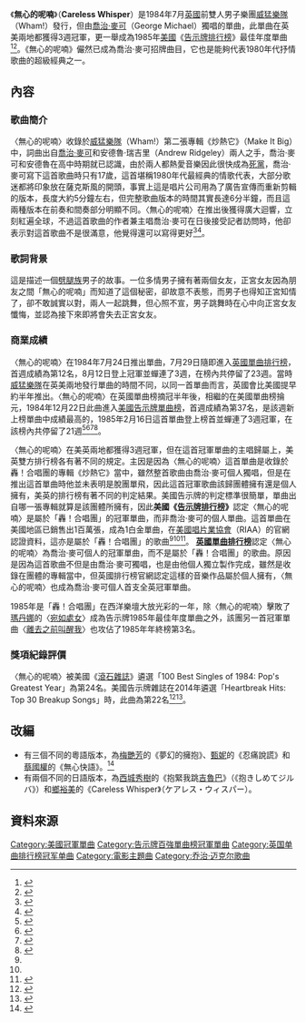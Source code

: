 {{noteTA
|1=zh-cn:乔治·迈克尔; zh-hk:佐治·米高; zh-tw:喬治·麥可
|2=zh-tw:「轟！合唱團」;zh-hk:威猛樂隊;zh-cn:威猛乐队;
}}

{{Infobox single
| Name = 無心的呢喃<br />Careless Whisper
| Cover = 
| Artist = [[喬治·麥可|喬治·麥可]]
| Album = 炒熱它
| Recorded = 1984年
| Format = 12" maxi,7" single,[[錄音帶|錄音帶]],[[CD|CD]]
| Released = 1984年7月24日
| Genre = [[流行音樂|流行音樂]], [[靈魂樂|靈魂樂]], [[爵士樂|爵士樂]], [[軟式搖滾|軟式搖滾]]
| Length = {{plainlist|
*{{duration|m=6|s=30}} (專輯版本)
*{{duration|m=5|s=04}} (單曲版本)
}}
| Label = [[哥伦比亚唱片|哥倫比亞唱片公司]]
| Writer = 喬治·麥可，安德魯·瑞吉里
| Producer = 喬治·麥可
}}
《'''無心的呢喃'''》（'''Careless Whisper'''）是1984年7月[[英國|英國]]前雙人男子樂團[[威猛樂隊|威猛樂隊]]（Wham!）發行，但由[[喬治·麥可|喬治·麥可]]（George Michael）獨唱的單曲，此單曲在英美兩地都獲得3週冠軍，更一舉成為1985年[[美國|美國]]《[[告示牌排行榜|告示牌排行榜]]》最佳年度單曲<ref name="#1">{{Cite web |url=http://www.billboard.com/artist/431295/wham/chart |title=美國告示牌官網轟！合唱團專輯單曲資料 |accessdate=2016-04-24 |archive-date=2016-04-25 |archive-url=https://web.archive.org/web/20160425060719/http://www.billboard.com/artist/431295/wham/chart |dead-url=no }}</ref><ref name="#2">{{Cite web |url=http://www.officialcharts.com/artist/3/george-michael/ |title=英國排行榜官網喬治·麥可專輯單曲資料 |accessdate=2016-04-24 |archive-date=2016-08-03 |archive-url=https://web.archive.org/web/20160803081146/http://www.officialcharts.com/artist/3/george-michael/ |dead-url=no }}</ref>。《無心的呢喃》儼然已成為喬治·麥可招牌曲目，它也是能夠代表1980年代抒情歌曲的超級經典之一。

==內容==
===歌曲簡介===
〈無心的呢喃〉收錄於[[威猛樂隊|威猛樂隊]]（Wham!）第二張專輯《炒熱它》（Make It Big）中，詞曲出自[[喬治·麥可|喬治·麥可]]和安德魯·瑞吉里（Andrew Ridgeley）兩人之手，喬治·麥可和安德魯在高中時期就已認識，由於兩人都熱愛音樂因此很快成為[[死黨|死黨]]，喬治·麥可寫下這首歌曲時只有17歲，這首堪稱1980年代最經典的情歌代表，大部分歌迷都將印象放在薩克斯風的開頭，事實上這是唱片公司用為了廣告宣傳而重新剪輯的版本，長度大約5分鐘左右，但完整歌曲版本的時間其實長達6分半鐘，而且這兩種版本在前奏和間奏部分明顯不同。〈無心的呢喃〉在推出後獲得廣大迴響，立刻紅遍全球，不過這首歌曲的作者兼主唱喬治·麥可在日後接受記者訪問時，他卻表示對這首歌曲不是很滿意，他覺得還可以寫得更好<ref>{{Cite web |url=http://www.rollingstone.com/music/lists/100-best-singles-of-1984-pops-greatest-year-20140917/wham-careless-whisper-20140917 |title=美國滾石雜誌音樂報導 |accessdate=2016-04-27 |archive-date=2016-05-02 |archive-url=https://web.archive.org/web/20160502062729/http://www.rollingstone.com/music/lists/100-best-singles-of-1984-pops-greatest-year-20140917/wham-careless-whisper-20140917 |dead-url=no }}</ref><ref>{{Cite web |url=http://www.rollingstone.com/music/artists/wham |title=美國滾石雜誌轟！合唱團資料 |accessdate=2016-04-27 |archive-date=2016-04-30 |archive-url=https://web.archive.org/web/20160430030201/http://www.rollingstone.com/music/artists/wham |dead-url=no }}</ref>。

===歌詞背景===
這是描述一個[[劈腿族|劈腿族]]男子的故事。一位多情男子擁有著兩個女友，正宮女友因為朋友之間「無心的呢喃」而知道了這個秘密，卻故意不表態，而男子也得知正宮知情了，卻不敢誠實以對，兩人一起跳舞，但心照不宣，男子跳舞時在心中向正宮女友懺悔，並認為接下來即將會失去正宮女友。

===商業成績===
〈無心的呢喃〉在1984年7月24日推出單曲，7月29日隨即進入[[英國單曲排行榜|英國單曲排行榜]]，首週成績為第12名，8月12日登上冠軍並蟬連了3週，在榜內共停留了23週。當時[[威猛樂隊|威猛樂隊]]在英美兩地發行單曲的時間不同，以同一首單曲而言，英國會比美國提早約半年推出。〈無心的呢喃〉在英國單曲榜摘冠半年後，相繼的在美國單曲榜掄元，1984年12月22日此曲進入[[Billboard_Hot_100|美國告示牌單曲榜]]，首週成績為第37名，是該週新上榜單曲中成績最高的，1985年2月16日這首單曲登上榜首並蟬連了3週冠軍，在該榜內共停留了21週<ref>{{Cite web |url=http://www.officialcharts.com/charts/singles-chart/19840729/7501/ |title=1984-07-29英國單曲榜 |accessdate=2016-04-27 |archive-date=2016-06-04 |archive-url=https://web.archive.org/web/20160604110756/http://www.officialcharts.com/charts/singles-chart/19840729/7501/ |dead-url=no }}</ref><ref>{{Cite web |url=http://www.officialcharts.com/charts/singles-chart/19840812/7501/ |title=1984-08-12英國單曲榜 |accessdate=2016-04-27 |archive-date=2016-04-29 |archive-url=https://web.archive.org/web/20160429110330/http://www.officialcharts.com/charts/singles-chart/19840812/7501/ |dead-url=no }}</ref><ref>{{Cite web |url=http://www.billboard.com/charts/hot-100/1984-12-22 |title=1984-12-22告示牌單曲榜 |accessdate=2016-04-27 |archive-date=2016-04-08 |archive-url=https://web.archive.org/web/20160408020152/http://www.billboard.com/charts/hot-100/1984-12-22 |dead-url=no }}</ref><ref>{{Cite web |url=http://www.billboard.com/charts/hot-100/1985-02-16 |title=1985-02-16告示牌單曲榜 |accessdate=2016-04-27 |archive-date=2017-06-17 |archive-url=https://web.archive.org/web/20170617221947/http://www.billboard.com/charts/hot-100/1985-02-16 |dead-url=no }}</ref>。

〈無心的呢喃〉在美英兩地都獲得3週冠軍，但在這首冠軍單曲的主唱歸屬上，美英雙方排行榜各有著不同的規定。主因是因為〈無心的呢喃〉這首單曲是收錄於轟！合唱團的專輯《炒熱它》當中，雖然整首歌曲由喬治·麥可個人獨唱，但是在推出這首單曲時他並未表明是脫團單飛，因此這首冠軍歌曲該歸團體擁有還是個人擁有，美英的排行榜有著不同的判定結果。美國告示牌的判定標準很簡單，單曲出自哪一張專輯就算是該團體所擁有，因此'''美國《[[告示牌排行榜|告示牌排行榜]]》'''認定〈無心的呢喃〉是屬於「轟！合唱團」的冠軍單曲，而非喬治·麥可的個人單曲。這首單曲在美國地區已銷售出1百萬張，成為1白金單曲，在[[美國唱片業協會|美國唱片業協會]]（RIAA）的官網認證資料，這亦是屬於「轟！合唱團」的歌曲<ref name="#1"/><ref name="#2"/><ref>{{Cite web |url=http://www.riaa.com/gold-platinum/?tab_active=default-award&se=Wham#search_section |title=美國RIAA官網轟！合唱團銷售紀錄 |accessdate=2017-01-05 |archive-date=2017-01-06 |archive-url=https://web.archive.org/web/20170106012455/http://www.riaa.com/gold-platinum/?tab_active=default-award&se=Wham#search_section |dead-url=no }}</ref>。
'''[[英國單曲排行榜|英國單曲排行榜]]'''認定〈無心的呢喃〉為喬治·麥可個人的冠軍單曲，而不是屬於「轟！合唱團」的歌曲。原因是因為這首歌曲不但是由喬治·麥可獨唱，也是由他個人獨立製作完成，雖然是收錄在團體的專輯當中，但英國排行榜官網認定這樣的音樂作品屬於個人擁有，〈無心的呢喃〉也成為喬治·麥可個人首支全英冠軍單曲。

1985年是「轟！合唱團」在西洋樂壇大放光彩的一年，除〈無心的呢喃〉擊敗了[[瑪丹娜|瑪丹娜]]的〈[[Like_a_Virgin_(歌曲)|宛如處女]]〉成為告示牌1985年最佳年度單曲之外，該團另一首冠軍單曲〈[[Wake_Me_Up_Before_You_Go_Go|離去之前叫醒我]]〉也攻佔了1985年年終榜第3名。

===獎項紀錄評價===
〈無心的呢喃〉被美國《[[滾石雜誌|滾石雜誌]]》遴選「100 Best Singles of 1984: Pop's Greatest Year」為第24名。美國告示牌雜誌在2014年遴選「Heartbreak Hits: Top 30 Breakup Songs」時，此曲為第22名<ref>{{Cite web |url=http://www.rollingstone.com/music/lists/100-best-singles-of-1984-pops-greatest-year-20140917/wham-careless-whisper-20140917 |title=美國滾石雜誌2014-09-17音樂報導 |accessdate=2016-04-27 |archive-date=2016-05-02 |archive-url=https://web.archive.org/web/20160502062729/http://www.rollingstone.com/music/lists/100-best-singles-of-1984-pops-greatest-year-20140917/wham-careless-whisper-20140917 |dead-url=no }}</ref><ref>{{Cite web |url=http://www.billboard.com/articles/list/506152/top-30-breakup-songs-heartbreak-hits |title=美國告示牌雜誌2014-02-14音樂報導 |accessdate=2016-04-27 |archive-date=2016-04-30 |archive-url=https://web.archive.org/web/20160430104022/http://www.billboard.com/articles/list/506152/top-30-breakup-songs-heartbreak-hits |dead-url=no }}</ref>。

==改編==
*有三個不同的粵語版本，為[[梅艷芳|梅艷芳]]的《夢幻的擁抱》、[[甄妮|甄妮]]的《忍痛說謊》和[[蔡國權|蔡國權]]的《無心快語》。<ref>{{cite web|url=http://www.hk01.com/%E9%9F%B3%E6%A8%82/62245/George-Michael-Careless-Whisper-%E5%A4%9A%E6%94%B9%E7%B7%A8-%E5%B0%91%E5%AF%B6-%E4%B8%BB%E8%A6%81%E4%BF%82%E6%A2%85%E5%A7%90|title=George Michael《Careless Whisper》多改編　少寶：主要係梅姐|publisher=[[香港01|香港01]]|date=2016年12月26日|accessdate=2016年12月28日|archive-date=2019年2月15日|archive-url=https://web.archive.org/web/20190215185116/https://www.hk01.com/%E9%9F%B3%E6%A8%82/62245/george-michael-careless-whisper-%E5%A4%9A%E6%94%B9%E7%B7%A8-%E5%B0%91%E5%AF%B6-%E4%B8%BB%E8%A6%81%E4%BF%82%E6%A2%85%E5%A7%90|dead-url=no}}</ref>
*有兩個不同的日語版本，為[[西城秀樹|西城秀樹]]的《抱緊我跳[[吉魯巴|吉魯巴]]》（《抱きしめてジルバ》）和[[鄉裕美|鄉裕美]]的《Careless Whisper》（ケアレス・ウィスパー）。

==資料來源==
{{reflist|3}}
[[Category:美國冠軍單曲|Category:美國冠軍單曲]]
[[Category:告示牌百強單曲榜冠軍單曲|Category:告示牌百強單曲榜冠軍單曲]]
[[Category:英国单曲排行榜冠军单曲|Category:英国单曲排行榜冠军单曲]]
[[Category:電影主題曲|Category:電影主題曲]]
[[Category:乔治·迈克尔歌曲|Category:乔治·迈克尔歌曲]]